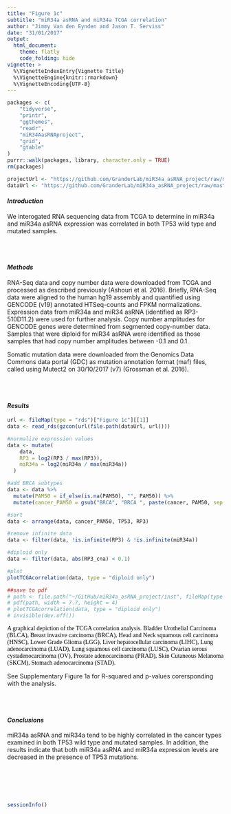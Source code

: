 ```yaml
---
title: "Figure 1c"
subtitle: "miR34a asRNA and miR34a TCGA correlation"
author: "Jimmy Van den Eynden and Jason T. Serviss"
date: "31/01/2017"
output:
  html_document:
    theme: flatly
    code_folding: hide
vignette: >
  %\VignetteIndexEntry{Vignette Title}
  %\VignetteEngine{knitr::rmarkdown}
  %\VignetteEncoding{UTF-8}
---
```


<style> 
.caption { 
  color: Black; 
  font-family: "Times New Roman", Times, serif;
  font-size: 1.0em; 
}
</style>

```r

packages <- c(
    "tidyverse",
    "printr",
    "ggthemes",
    "readr",
    "miR34AasRNAproject",
    "grid",
    "gtable"
)
purrr::walk(packages, library, character.only = TRUE)
rm(packages)

```

```r

projectUrl <- "https://github.com/GranderLab/miR34a_asRNA_project/raw/master/inst"
dataUrl <- "https://github.com/GranderLab/miR34a_asRNA_project/raw/master/"

```

#### _Introduction_
We interogated RNA sequencing data from TCGA to determine in miR34a and miR34a asRNA expression was correlated in both TP53 wild type and mutated samples.

<br></br>

#### _Methods_

RNA-Seq data and copy number data were downloaded from TCGA and processed as described previously (Ashouri et al. 2016). Briefly, RNA-Seq data were aligned to the human hg19 assembly and quantified using GENCODE (v19) annotated HTSeq-counts and FPKM normalizations. Expression data from miR34a and miR34 asRNA (identified as RP3-510D11.2) were used for further analysis. Copy number amplitudes for GENCODE genes were determined from segmented copy-number data. Samples that were diploid for miR34 asRNA were identified as those samples that had copy number amplitudes between -0.1 and 0.1.

Somatic mutation data were downloaded from the Genomics Data Commons data portal (GDC) as mutation annotation format (maf) files, called using Mutect2 on 30/10/2017 (v7) (Grossman et al. 2016). 

<br></br>

#### _Results_
```r
url <- fileMap(type = "rds")["Figure 1c"][[1]]
data <- read_rds(gzcon(url(file.path(dataUrl, url))))

#normalize expression values
data <- mutate(
    data,
    RP3 = log2(RP3 / max(RP3)),
    miR34a = log2(miR34a / max(miR34a))  
  )

#add BRCA subtypes
data <- data %>%
  mutate(PAM50 = if_else(is.na(PAM50), "", PAM50)) %>%
  mutate(cancer_PAM50 = gsub("BRCA", "BRCA ", paste(cancer, PAM50, sep = "")))

#sort 
data <- arrange(data, cancer_PAM50, TP53, RP3)

#remove infinite data
data <- filter(data, !is.infinite(RP3) & !is.infinite(miR34a))

#diploid only
data <- filter(data, abs(RP3_cna) < 0.1)
```

```r
#plot
plotTCGAcorrelation(data, type = "diploid only")

##save to pdf
# path <- file.path("~/GitHub/miR34a_asRNA_project/inst", fileMap(type = "pdf")["Figure 1c"][[1]])
# pdf(path, width = 7.7, height = 4)
# plotTCGAcorrelation(data, type = "diploid only")
# invisible(dev.off())
```

<div class="caption">
A graphical depiction of the TCGA correlation analysis. Bladder Urothelial Carcinoma (BLCA), Breast invasive carcinoma (BRCA), Head and Neck squamous cell carcinoma (HNSC), Lower Grade Glioma (LGG), Liver hepatocellular carcinoma (LIHC), Lung adenocarcinoma (LUAD), Lung squamous cell carcinoma (LUSC), Ovarian serous cystadenocarcinoma (OV), Prostate adenocarcinoma (PRAD), Skin Cutaneous Melanoma (SKCM), Stomach adenocarcinoma (STAD).
</div>

See Supplementary Figure 1a for R-squared and p-values corersponding with the analysis.

<br></br>

#### _Conclusions_
miR34a asRNA and miR34a tend to be highly correlated in the cancer types examined in both TP53 wild type and mutated samples. In addition, the results indicate that both miR34a asRNA and miR34a expression levels are decreased in the presence of TP53 mutations.

<br></br><br></br>

```r
sessionInfo()
```
